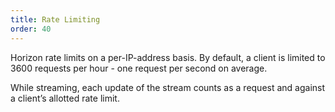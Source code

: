 ```yaml
---
title: Rate Limiting
order: 40
---
```


Horizon rate limits on a per-IP-address basis. By default, a client is limited
to 3600 requests per hour - one request per second on average.

While streaming, each update of the stream counts as a request and against a
client’s allotted rate limit.
